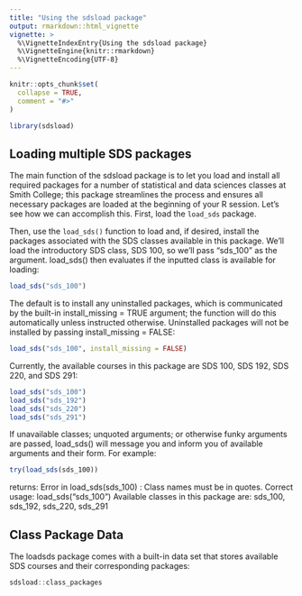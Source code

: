 ```yaml
---
title: "Using the sdsload package"
output: rmarkdown::html_vignette
vignette: >
  %\VignetteIndexEntry{Using the sdsload package}
  %\VignetteEngine{knitr::rmarkdown}
  %\VignetteEncoding{UTF-8}
---
```


```r
knitr::opts_chunk$set(
  collapse = TRUE,
  comment = "#>"
)
```

```r
library(sdsload)
```

## Loading multiple SDS packages

The main function of the sdsload package is to let you load and install all required packages for a number of statistical and data sciences classes at Smith College; this package streamlines the process and ensures all necessary packages are loaded at the beginning of your R session. Let's see how we can accomplish this. First, load the `load_sds` package.

Then, use the `load_sds()` function to load and, if desired, install the packages associated with the SDS classes available in this package. We'll load the introductory SDS class, SDS 100, so we'll pass "sds_100" as the argument. load_sds() then evaluates if the inputted class is available for loading:

```r
load_sds("sds_100")
```

The default is to install any uninstalled packages, which is communicated by the built-in install_missing = TRUE argument; the function will do this automatically unless instructed otherwise. Uninstalled packages will not be installed by passing install_missing = FALSE:

```r
load_sds("sds_100", install_missing = FALSE)
```

Currently, the available courses in this package are SDS 100, SDS 192, SDS 220, and SDS 291:

```r
load_sds("sds_100")
load_sds("sds_192")
load_sds("sds_220")
load_sds("sds_291")
```

If unavailable classes; unquoted arguments; or otherwise funky arguments are passed, load_sds() will message you and inform you of available arguments and their form. For example:

```r
try(load_sds(sds_100))
```
returns: 
Error in load_sds(sds_100) : 
Class names must be in quotes.
Correct usage: load_sds("sds_100")
Available classes in this package are: sds_100, sds_192, sds_220, sds_291

## Class Package Data

The loadsds package comes with a built-in data set that stores available SDS courses and their corresponding packages:

```r
sdsload::class_packages
```
